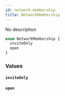 ```yaml
---
id: network-membership
title: NetworkMembership
---
```


No description

```graphql
enum NetworkMembership {
  inviteOnly
  open
}
```

### Values

#### `inviteOnly`

#### `open`

